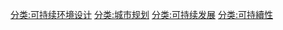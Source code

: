 {{noteTA
|1 = zh-cn:可持续; zh-tw:永續;
}}

[[分类:可持续环境设计|分类:可持续环境设计]]
[[分类:城市规划|分类:城市规划]]
[[分类:可持续发展|分类:可持续发展]]
[[分类:可持續性|分类:可持續性]]